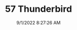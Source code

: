 ---
width: 6000
height: 4000
title: 57 Thunderbird
description: 1957 Thunderbird in Colonial White shot in Austin, TX.
date: 9/1/2022 8:27:26 AM
cameraMake: Sony
cameraModel: ILCE-7M3
lens: 50mm F1.4 DG HSM | Art 018
settingsfStop: f/1.4
settingsISO: ISO 50
settingsShutter: 1/2000
settingsFocalLength: 50 mm
---